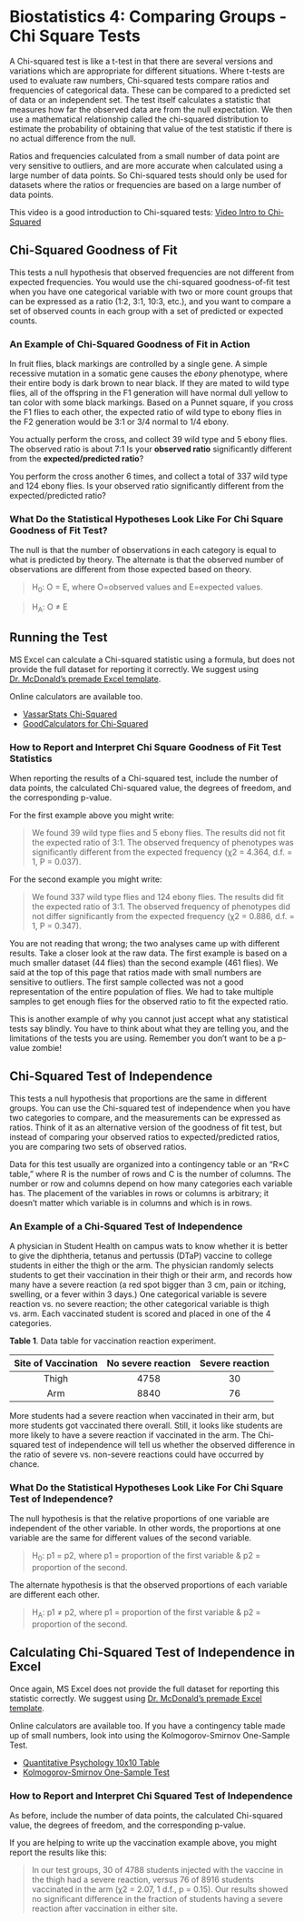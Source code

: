 # Biostatistics 4: Comparing Groups - Chi Square Tests

A Chi-squared test is like a t-test in that there are several versions and variations which are appropriate for different situations. Where t-tests are used to evaluate raw numbers, Chi-squared tests compare ratios and frequencies of categorical data. These can be compared to a predicted set of data or an independent set. The test itself calculates a statistic that measures how far the observed data are from the null expectation. We then use a mathematical relationship called the chi-squared distribution to estimate the probability of obtaining that value of the test statistic if there is no actual difference from the null.

Ratios and frequencies calculated from a small number of data point are very sensitive to outliers, and are more accurate when calculated using a large number of data points. So Chi-squared tests should only be used for datasets where the ratios or frequencies are based on a large number of data points.

This video is a good introduction to Chi-squared tests: [Video Intro to Chi-Squared](https://youtu.be/7_cs1YlZoug)


## Chi-Squared Goodness of Fit

This tests a null hypothesis that observed frequencies are not different from expected frequencies. You would use the chi-squared goodness-of-fit test when you have one categorical variable with two or more count groups that can be expressed as a ratio (1:2, 3:1, 10:3, etc.), and you want to compare a set of observed counts in each group with a set of predicted or expected counts.

### An Example of Chi-Squared Goodness of Fit in Action

In fruit flies, black markings are controlled by a single gene. A simple recessive mutation in a somatic gene causes the _ebony_ phenotype, where their entire body is dark brown to near black. If they are mated to wild type flies, all of the offspring in the F1 generation will have normal dull yellow to tan color with some black markings. Based on a Punnet square, if you cross the F1 flies to each other, the expected ratio of wild type to ebony flies in the F2 generation would be 3:1 or 3/4 normal to 1/4 ebony. 

You actually perform the cross, and collect 39 wild type and 5 ebony flies. The observed ratio is about 7:1 Is your __observed ratio__ significantly different from the __expected/predicted ratio__?

You perform the cross another 6 times, and collect a total of 337 wild type and 124 ebony flies. Is your observed ratio significantly different from the expected/predicted ratio?


### What Do the Statistical Hypotheses Look Like For Chi Square Goodness of Fit Test?

The null is that the number of observations in each category is equal to what is predicted by theory. The alternate is that the observed number of observations are different from those expected based on theory.

> H<sub>0</sub>: O = E, where O=observed values and E=expected values.

> H<sub>A</sub>: O ≠ E


## Running the Test

MS Excel can calculate a Chi-squared statistic using a formula, but does not provide the full dataset for reporting it correctly. We suggest using [Dr. McDonald's premade Excel template](http://www.biostathandbook.com/chigof.xls). 

Online calculators are available too.

* [VassarStats Chi-Squared](http://vassarstats.net/csfit.html)
* [GoodCalculators for Chi-Squared](https://goodcalculators.com/chi-square-calculator/)


### How to Report and Interpret Chi Square Goodness of Fit Test Statistics

When reporting the results of a Chi-squared test, include the number of data points, the calculated Chi-squared value, the degrees of freedom, and the corresponding p-value. 

For the first example above you might write:

> We found 39 wild type flies and 5 ebony flies. The results did not fit the expected ratio of 3:1. The observed frequency of phenotypes was significantly different from the expected frequency (χ2 = 4.364, d.f. = 1, P = 0.037).

For the second example you might write:

> We found 337 wild type flies and 124 ebony flies. The results did fit the expected ratio of 3:1. The observed frequency of phenotypes did not differ significantly from the expected frequency (χ2 = 0.886, d.f. = 1, P = 0.347).

You are not reading that wrong; the two analyses came up with different results. Take a closer look at the raw data. The first example is based on a much smaller dataset (44 flies) than the second example (461 flies). We said at the top of this page that ratios made with small numbers are sensitive to outliers. The first sample collected was not a good representation of the entire population of flies. We had to take multiple samples to get enough flies for the observed ratio to fit the expected ratio.

This is another example of why you cannot just accept what any statistical tests say blindly. You have to think about what they are telling you, and the limitations of the tests you are using. Remember you don't want to be a p-value zombie! 


## Chi-Squared Test of Independence

This tests a null hypothesis that proportions are the same in different groups. You can use the Chi-squared test of independence when you have two categories to compare, and the measurements can be expressed as ratios. Think of it as an alternative version of the goodness of fit test, but instead of comparing your observed ratios to expected/predicted ratios, you are comparing two sets of observed ratios.

Data for this test usually are organized into a contingency table or an “R×C table,” where R is the number of rows and C is the number of columns. The number or row and columns depend on how many categories each variable has. The placement of the variables in rows or columns is arbitrary; it doesn’t matter which variable is in columns and which is in rows.


### An Example of a Chi-Squared Test of Independence

A physician in Student Health on campus wats to know whether it is better to give the diphtheria, tetanus and pertussis (DTaP) vaccine to college students in either the thigh or the arm. The physician randomly selects students to get their vaccination in their thigh or their arm, and records how many have a severe reaction (a red spot bigger than 3 cm, pain or itching, swelling, or a fever within 3 days.) One categorical variable is severe reaction vs. no severe reaction; the other categorical variable is thigh vs. arm. Each vaccinated student is scored and placed in one of the 4 categories.

__Table 1__. Data table for vaccination reaction experiment.

|Site of Vaccination|No severe reaction|Severe reaction|
|:-:|:-:|:-:|
|Thigh|4758|30|
|Arm|8840|76|

More students had a severe reaction when vaccinated in their arm, but more students got vaccinated there overall. Still, it looks like students are more likely to have a severe reaction if vaccinated in the arm. The Chi-squared test of independence will tell us whether the observed difference in the ratio of severe vs. non-severe reactions could have occurred by chance.


### What Do the Statistical Hypotheses Look Like For Chi Square Test of Independence?

The null hypothesis is that the relative proportions of one variable are independent of the other variable. In other words, the proportions at one variable are the same for different values of the second variable.

> H<sub>0</sub>: p1 = p2, where p1 = proportion of the first variable & p2 = proportion of the second.

The alternate hypothesis is that the observed proportions of each variable are different each other. 

> H<sub>A</sub>: p1 ≠ p2, where p1 = proportion of the first variable & p2 = proportion of the second.


## Calculating Chi-Squared Test of Independence in Excel

Once again, MS Excel does not provide the full dataset for reporting this statistic correctly. We suggest using [Dr. McDonald's premade Excel template](http://www.biostathandbook.com/chiind.xls). 

Online calculators are available too. If you have a contingency table made up of small numbers, look into using the Kolmogorov-Smirnov One-Sample Test.

* [Quantitative Psychology 10x10 Table](http://www.quantpsy.org/chisq/chisq.htm)
* [Kolmogorov-Smirnov One-Sample Test](http://vassarstats.net/ksm.html)


### How to Report and Interpret Chi Squared Test of Independence

As before, include the number of data points, the calculated Chi-squared value, the degrees of freedom, and the corresponding p-value. 

If you are helping to write up the vaccination example above, you might report the results like this:

> In our test groups, 30 of 4788 students injected with the vaccine in the thigh had a severe reaction, versus 76 of 8916 students vaccinated in the arm (χ2 = 2.07, 1 d.f., p = 0.15). Our results showed no significant difference in the fraction of students having a severe reaction after vaccination in either site.

